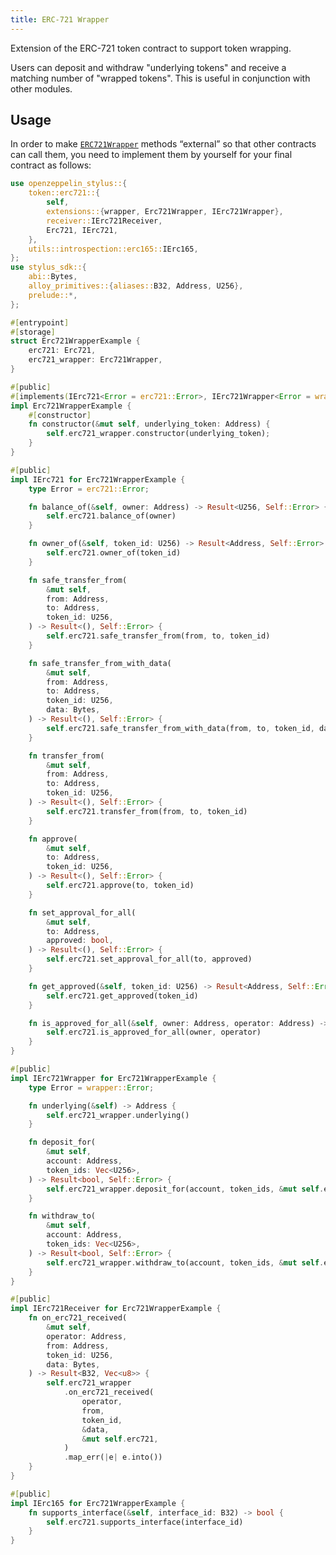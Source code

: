 ```yaml
---
title: ERC-721 Wrapper
---
```


Extension of the ERC-721 token contract to support token wrapping.

Users can deposit and withdraw "underlying tokens" and receive a matching number of "wrapped tokens".
This is useful in conjunction with other modules.

## Usage

In order to make [`ERC721Wrapper`](https://docs.rs/openzeppelin-stylus/0.3.0/openzeppelin_stylus/token/erc721/extensions/wrapper/index.html) methods “external” so that other contracts can call them, you need to implement them by yourself for your final contract as follows:

```rust
use openzeppelin_stylus::{
    token::erc721::{
        self,
        extensions::{wrapper, Erc721Wrapper, IErc721Wrapper},
        receiver::IErc721Receiver,
        Erc721, IErc721,
    },
    utils::introspection::erc165::IErc165,
};
use stylus_sdk::{
    abi::Bytes,
    alloy_primitives::{aliases::B32, Address, U256},
    prelude::*,
};

#[entrypoint]
#[storage]
struct Erc721WrapperExample {
    erc721: Erc721,
    erc721_wrapper: Erc721Wrapper,
}

#[public]
#[implements(IErc721<Error = erc721::Error>, IErc721Wrapper<Error = wrapper::Error>, IErc165, IErc721Receiver)]
impl Erc721WrapperExample {
    #[constructor]
    fn constructor(&mut self, underlying_token: Address) {
        self.erc721_wrapper.constructor(underlying_token);
    }
}

#[public]
impl IErc721 for Erc721WrapperExample {
    type Error = erc721::Error;

    fn balance_of(&self, owner: Address) -> Result<U256, Self::Error> {
        self.erc721.balance_of(owner)
    }

    fn owner_of(&self, token_id: U256) -> Result<Address, Self::Error> {
        self.erc721.owner_of(token_id)
    }

    fn safe_transfer_from(
        &mut self,
        from: Address,
        to: Address,
        token_id: U256,
    ) -> Result<(), Self::Error> {
        self.erc721.safe_transfer_from(from, to, token_id)
    }

    fn safe_transfer_from_with_data(
        &mut self,
        from: Address,
        to: Address,
        token_id: U256,
        data: Bytes,
    ) -> Result<(), Self::Error> {
        self.erc721.safe_transfer_from_with_data(from, to, token_id, data)
    }

    fn transfer_from(
        &mut self,
        from: Address,
        to: Address,
        token_id: U256,
    ) -> Result<(), Self::Error> {
        self.erc721.transfer_from(from, to, token_id)
    }

    fn approve(
        &mut self,
        to: Address,
        token_id: U256,
    ) -> Result<(), Self::Error> {
        self.erc721.approve(to, token_id)
    }

    fn set_approval_for_all(
        &mut self,
        to: Address,
        approved: bool,
    ) -> Result<(), Self::Error> {
        self.erc721.set_approval_for_all(to, approved)
    }

    fn get_approved(&self, token_id: U256) -> Result<Address, Self::Error> {
        self.erc721.get_approved(token_id)
    }

    fn is_approved_for_all(&self, owner: Address, operator: Address) -> bool {
        self.erc721.is_approved_for_all(owner, operator)
    }
}

#[public]
impl IErc721Wrapper for Erc721WrapperExample {
    type Error = wrapper::Error;

    fn underlying(&self) -> Address {
        self.erc721_wrapper.underlying()
    }

    fn deposit_for(
        &mut self,
        account: Address,
        token_ids: Vec<U256>,
    ) -> Result<bool, Self::Error> {
        self.erc721_wrapper.deposit_for(account, token_ids, &mut self.erc721)
    }

    fn withdraw_to(
        &mut self,
        account: Address,
        token_ids: Vec<U256>,
    ) -> Result<bool, Self::Error> {
        self.erc721_wrapper.withdraw_to(account, token_ids, &mut self.erc721)
    }
}

#[public]
impl IErc721Receiver for Erc721WrapperExample {
    fn on_erc721_received(
        &mut self,
        operator: Address,
        from: Address,
        token_id: U256,
        data: Bytes,
    ) -> Result<B32, Vec<u8>> {
        self.erc721_wrapper
            .on_erc721_received(
                operator,
                from,
                token_id,
                &data,
                &mut self.erc721,
            )
            .map_err(|e| e.into())
    }
}

#[public]
impl IErc165 for Erc721WrapperExample {
    fn supports_interface(&self, interface_id: B32) -> bool {
        self.erc721.supports_interface(interface_id)
    }
}
```
